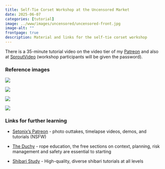 ```yaml
---
title: Self-Tie Corset Workshop at the Uncensored Market
date: 2025-06-07
categories: [tutorial]
image: ../www/images/uncensored/uncensored-front.jpg
image-alt: ""
frontpage: true
description: Material and links for the self-tie corset workshop
---
```


There is a 35-minute tutorial video on the video tier of my [Patreon](https://patreon.com/setonix) and also at [SproutVideo](https://sproutvideo.com/videos/) (workshop participants will be given the password).

### Reference images

![](../www/images/uncensored/uncensored-full.jpg)

::: {layout-ncol=3}

![](../www/images/uncensored/uncensored-front.jpg)

![](../www/images/uncensored/uncensored-side.jpg)

![](../www/images/uncensored/uncensored-back.jpg)

:::

### Links for further learning

* [Setonix's Patreon](https://patreon.com/setonix) - photo outtakes, timelapse videos, demos, and tutorials (NSFW)

* [The Duchy](https://www.theduchy.com/free-tutorials-and-courses/) -  rope education, the free sections on context, planning, risk management and safety are essential to starting 

* [Shibari Study](https://shibaristudy.com/) - High-quality, diverse shibari tutorials at all levels

